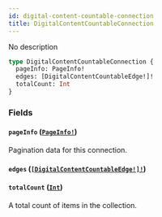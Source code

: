 ```yaml
---
id: digital-content-countable-connection
title: DigitalContentCountableConnection
---
```


No description

```graphql
type DigitalContentCountableConnection {
  pageInfo: PageInfo!
  edges: [DigitalContentCountableEdge!]!
  totalCount: Int
}
```

### Fields

#### `pageInfo` ([`PageInfo!`](/developer/api-reference/objects/page-info))

Pagination data for this connection.

#### `edges` ([`[DigitalContentCountableEdge!]!`](/developer/api-reference/objects/digital-content-countable-edge))

#### `totalCount` ([`Int`](/developer/api-reference/scalars/int))

A total count of items in the collection.
